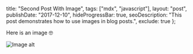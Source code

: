   title: "Second Post With Image",
  tags: ["mdx", "javascript"],
  layout: "post",
  publishDate: "2017-12-10",
  hideProgressBar: true,
  seoDescription: "This post demonstrates how to use images in blog posts.",
  exclude: true
};

<BlogMeta data={props} />

Here is an image 🤓

<img src={imageUrl} className="img-centered" alt="Image alt" />
